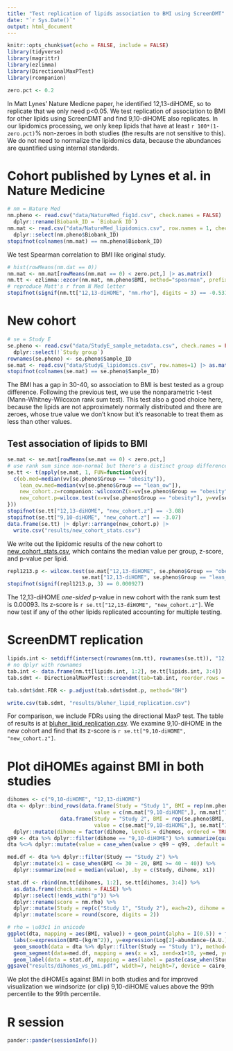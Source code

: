 ```yaml
---
title: "Test replication of lipids association to BMI using ScreenDMT"
date: "`r Sys.Date()`"
output: html_document
---
```


```r
knitr::opts_chunk$set(echo = FALSE, include = FALSE)
library(tidyverse)
library(magrittr)
library(ezlimma)
library(DirectionalMaxPTest)
library(rcompanion)

zero.pct <- 0.2
```

In Matt Lynes' Nature Medicne paper, he identified 12,13-diHOME, so to replicate that we only need p<0.05. We test replication of association to BMI for other lipids using ScreenDMT and find 9,10-diHOME also replicates. In our lipidomics processing, we only keep lipids that have at least `r 100*(1-zero.pct)`% non-zeroes in both studies (the results are not sensitive to this). We do not need to normalize the lipidomics data, because the abundances are quantified using internal standards.

# Cohort published by Lynes et al. in Nature Medicine

```r
# nm = Nature Med
nm.pheno <- read.csv("data/NatureMed_fig1d.csv", check.names = FALSE) |> 
  dplyr::rename(Biobank_ID = `Biobank ID`)
nm.mat <- read.csv("data/NatureMed_lipidomics.csv", row.names = 1, check.names = FALSE) |> 
  dplyr::select(nm.pheno$Biobank_ID)
stopifnot(colnames(nm.mat) == nm.pheno$Biobank_ID)
```

We test Spearman correlation to BMI like original study.

```r
# hist(rowMeans(nm.dat == 0))
nm.mat <- nm.mat[rowMeans(nm.mat == 0) < zero.pct,] |> as.matrix()
nm.tt <- ezlimma::ezcor(nm.mat, nm.pheno$BMI, method="spearman", prefix = "nm")
# reproduce Matt's r from N Med letter
stopifnot(signif(nm.tt["12,13-diHOME", "nm.rho"], digits = 3) == -0.531, signif(nm.tt["12,13-diHOME", "nm.p"], digits = 3) == 3e-05)
```

# New cohort

```r
# se = Study E
se.pheno <- read.csv("data/StudyE_sample_metadata.csv", check.names = FALSE) |> 
  dplyr::select(!`Study group`)
rownames(se.pheno) <- se.pheno$Sample_ID
se.mat <- read.csv("data/StudyE_lipidomics.csv", row.names=1) |> as.matrix()
stopifnot(colnames(se.mat) == se.pheno$Sample_ID)
```

The BMI has a gap in 30-40, so association to BMI is best tested as a group difference. Following the previous test, we use the nonparametric t-test (Mann-Whitney-Wilcoxon rank sum test). This test also a good choice here, because the lipids are not approximately normally distributed and there are zeroes, whose true value we don't know but it's reasonable to treat them as less than other values.

## Test association of lipids to BMI

```r
se.mat <- se.mat[rowMeans(se.mat == 0) < zero.pct,]
# use rank sum since non-normal but there's a distinct group difference
se.tt <- t(apply(se.mat, 1, FUN=function(vv){
  c(ob.med=median(vv[se.pheno$Group == "obesity"]),
    lean_ow.med=median(vv[se.pheno$Group == "lean_ow"]),
    new_cohort.z=rcompanion::wilcoxonZ(x=vv[se.pheno$Group == "obesity"], y=vv[se.pheno$Group == "lean_ow"])[["z"]],
    new_cohort.p=wilcox.test(x=vv[se.pheno$Group == "obesity"], y=vv[se.pheno$Group == "lean_ow"])$p.value)
}))
stopifnot(se.tt["12,13-diHOME", "new_cohort.z"] == -3.08)
stopifnot(se.tt["9,10-diHOME", "new_cohort.z"] == -3.07)
data.frame(se.tt) |> dplyr::arrange(new_cohort.p) |> 
  write.csv("results/new_cohort_stats.csv")
```

We write out the lipidomic results of the new cohort to [new_cohort_stats.csv](./results/new_cohort_stats.csv), which contains the median value per group, z-score, and p-value per lipid.

```r
repl1213.p <- wilcox.test(se.mat["12,13-diHOME", se.pheno$Group == "obesity"], 
                        se.mat["12,13-diHOME", se.pheno$Group == "lean_ow"], alternative = "less")$p.value
stopifnot(signif(repl1213.p, 3) == 0.000927)
```

The 12,13-diHOME *one-sided* p-value in new cohort with the rank sum test is 0.00093. Its z-score is `r se.tt["12,13-diHOME", "new_cohort.z"]`. We now test if any of the other lipids replicated accounting for multiple testing.

# ScreenDMT replication

```r
lipids.int <- setdiff(intersect(rownames(nm.tt), rownames(se.tt)), "12,13-diHOME")
# no dplyr with rownames
tab.int <- data.frame(nm.tt[lipids.int, 1:2], se.tt[lipids.int, 3:4])
tab.sdmt <- DirectionalMaxPTest::screendmt(tab=tab.int, reorder.rows = TRUE, prefix = "sdmt")

tab.sdmt$dmt.FDR <- p.adjust(tab.sdmt$sdmt.p, method="BH")

write.csv(tab.sdmt, "results/bluher_lipid_replication.csv")
```

For comparison, we include FDRs using the directional MaxP test. The table of results is at [bluher_lipid_replication.csv](results/bluher_lipid_replication.csv). We examine 9,10-diHOME in the new cohort and find that its z-score is `r se.tt["9,10-diHOME", "new_cohort.z"]`.

# Plot diHOMEs against BMI in both studies

```r
dihomes <- c("9,10-diHOME", "12,13-diHOME")
dta <- dplyr::bind_rows(data.frame(Study = "Study 1", BMI = rep(nm.pheno$BMI, times=2), dihome = rep(dihomes, each=nrow(nm.pheno)), 
                            value = c(nm.mat["9,10-diHOME",], nm.mat["12,13-diHOME",])),
                 data.frame(Study = "Study 2", BMI = rep(se.pheno$BMI, times=2), dihome = rep(dihomes, each=nrow(se.pheno)), 
                            value = c(se.mat["9,10-diHOME",], se.mat["12,13-diHOME",]))) %>%
  dplyr::mutate(dihome = factor(dihome, levels = dihomes, ordered = TRUE))
q99 <- dta %>% dplyr::filter(dihome == "9,10-diHOME") %>% summarize(quantile(x=value, probs = 0.99)) %>% dplyr::pull(1)
dta %<>% dplyr::mutate(value = case_when(value > q99 ~ q99, .default = value))

med.df <- dta %>% dplyr::filter(Study == "Study 2") %>%
  dplyr::mutate(x1 = case_when(BMI <= 30 ~ 20, BMI >= 40 ~ 40)) %>%
  dplyr::summarize(med = median(value), .by = c(Study, dihome, x1))

stat.df <- rbind(nm.tt[dihomes, 1:2], se.tt[dihomes, 3:4]) %>% 
  as.data.frame(check.names = FALSE) %>%
  dplyr::select(!ends_with("p")) %>%
  dplyr::rename(score = nm.rho) %>%
  dplyr::mutate(Study = rep(c("Study 1", "Study 2"), each=2), dihome = rep(dihomes, times=2), BMI=60, value=rep(4:3, times=2), .before = score) %>%
  dplyr::mutate(score = round(score, digits = 2))

# rho = \u03c1 in unicode
ggplot(dta, mapping = aes(BMI, value)) + geom_point(alpha = I(0.5)) + facet_grid(dihome ~ Study, scales = "free_y") + theme_bw() +
  labs(x=expression(BMI~(kg/m^2)), y=expression(Log[2]~abundance~(A.U.))) + 
  geom_smooth(data = dta %>% dplyr::filter(Study == "Study 1"), method="lm", formula = y~x, se=FALSE, color = "red") + 
  geom_segment(data=med.df, mapping = aes(x = x1, xend=x1+10, y=med, yend=med), color="red", linewidth=1.5) + 
  geom_label(data = stat.df, mapping = aes(label = paste(case_when(Study == "Study 2" ~ "z", .default = "\u03c1"), "=", score)))
ggsave("results/dihomes_vs_bmi.pdf", width=7, height=7, device = cairo_pdf)
```

We plot the diHOMEs against BMI in both studies and for improved visualization we windsorize (or clip) 9,10-diHOME values above the 99th percentile to the 99th percentile.

# R session
```r
pander::pander(sessionInfo())
```